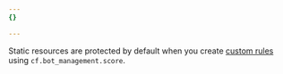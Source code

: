 ```yaml
---
{}

---
```


Static resources are protected by default when you create [custom rules](/waf/custom-rules/) using `cf.bot_management.score`.
